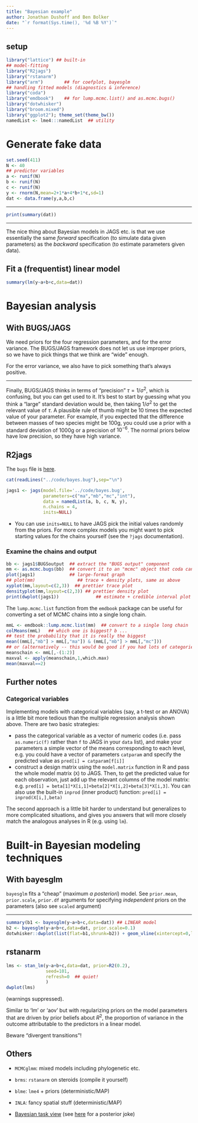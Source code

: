 ```yaml
---
title: "Bayesian example"
author: Jonathan Dushoff and Ben Bolker
date: "`r format(Sys.time(), '%d %B %Y')`"
---
```


## setup

```r
library("lattice") ## built-in
## model-fitting
library("R2jags")
library("rstanarm")
library("arm")        ## for coefplot, bayesglm
## handling fitted models (diagnostics & inference)
library("coda")
library("emdbook")    ## for lump.mcmc.list() and as.mcmc.bugs()
library("dotwhisker")
library("broom.mixed")
library("ggplot2"); theme_set(theme_bw())
namedList <- lme4:::namedList  ## utility
```

# Generate fake data

``` r
set.seed(411)
N <- 40
## predictor variables
a <- runif(N)
b <- runif(N)
c <- runif(N)
y <- rnorm(N,mean=2+1*a+4*b+1*c,sd=1)
dat <- data.frame(y,a,b,c)
```

---

```r
print(summary(dat))
```

---

The nice thing about Bayesian models in JAGS etc. is that we
use essentially the same *forward* specification (to simulate
data given parameters) as the *backward* specification (to estimate
parameters given data).

## Fit a (frequentist) linear model

``` r
summary(lm(y~a+b+c,data=dat))
```

# Bayesian analysis

## With BUGS/JAGS

We need priors for the four regression parameters, and for the error variance.  The BUGS/JAGS framework does not let us use improper priors, so we have to pick things that we think are "wide" enough.

For the error variance, we also have to pick something that's always positive.

---

Finally, BUGS/JAGS thinks in terms of "precision" $\tau=1/\sigma^2$, which is confusing, but you can get used to it. It's best to start by guessing what you think a "large" standard deviation would be, then taking $1/\sigma^2$ to get the relevant value of $\tau.$ A plausible rule of thumb might be 10 times the expected value of your parameter. For example, if you expected that the difference between masses of two species might be 100g, you could use a prior with a standard deviation of 1000g or a precision of $10^{-6}$. The normal priors below have low precision, so they have high variance.

## R2jags

The `bugs` file is [here](../code/bayes.bug).

```r
cat(readLines("../code/bayes.bug"),sep="\n")
```

``` r
jags1 <- jags(model.file='../code/bayes.bug',
              parameters=c("ma","mb","mc","int"),
              data = namedList(a, b, c, N, y),
              n.chains = 4,
              inits=NULL)
```

- You can use `inits=NULL` to have JAGS pick the initial values randomly from the priors. For more complex models you might want to pick starting values for the chains yourself (see the `?jags` documentation).

### Examine the chains and output

``` r
bb <- jags1$BUGSoutput  ## extract the "BUGS output" component
mm <- as.mcmc.bugs(bb)  ## convert it to an "mcmc" object that coda can handle
plot(jags1)             ## large-format graph
## plot(mm)                ## trace + density plots, same as above
xyplot(mm,layout=c(2,3))  ## prettier trace plot
densityplot(mm,layout=c(2,3)) ## prettier density plot
print(dwplot(jags1))              ## estimate + credible interval plot
```

The `lump.mcmc.list` function from the `emdbook` package can be useful for converting a set of MCMC chains into a single long chain.

``` r
mmL <- emdbook::lump.mcmc.list(mm)  ## convert to a single long chain
colMeans(mmL)   ## which one is biggest? b ...
## test the probability that it is really the biggest
mean((mmL[,"mb"] > mmL[,"ma"]) & (mmL[,"mb"] > mmL[,"mc"]))
## or (alternatively -- this would be good if you had lots of categories)
meanschain <- mmL[,-(1:2)]
maxval <- apply(meanschain,1,which.max)
mean(maxval==2)
```

## Further notes

### Categorical variables

Implementing models with categorical variables (say, a t-test or an ANOVA) is a little bit more tedious than the multiple regression analysis shown above.  There are two basic strategies:

- pass the categorical variable as a vector of numeric codes (i.e. pass `as.numeric(f)` rather than `f` to JAGS in your `data` list), and make your parameters a simple vector of the means corresponding to each level, e.g. you could have a vector of parameters `catparam` and specify the predicted value as `pred[i] = catparam[f[i]]`
- construct a design matrix using the `model.matrix` function in R and pass the whole model matrix (`X`) to JAGS.  Then, to get the predicted value for each observation, just add up the relevant columns of the model matrix: e.g. `pred[i] = beta[1]*X[i,1]+beta[2]*X[i,2]+beta[3]*X[i,3]`.  You can also use the built-in `inprod` (inner product) function: `pred[i] = inprod(X[i,],beta)`

The second approach is a little bit harder to understand but generalizes to more complicated situations, and gives you answers that will more closely match the analogous analyses in R (e.g. using `lm`).

# Built-in Bayesian modeling techniques

## With bayesglm

`bayesglm` fits a "cheap" (maximum *a posteriori*) model. See `prior.mean`, `prior.scale`, `prior.df` arguments for specifying *independent* priors on the parameters (also see `scaled` argument)

---

``` r
summary(b1 <- bayesglm(y~a+b+c,data=dat)) ## LINEAR model
b2 <- bayesglm(y~a+b+c,data=dat, prior.scale=0.1)
dotwhisker::dwplot(list(flat=b1,shrunk=b2)) + geom_vline(xintercept=0,lty=2)
```


## rstanarm

```r
lms <- stan_lm(y~a+b+c,data=dat, prior=R2(0.2),
               seed=101,
               refresh=0  ## quiet!
               )
dwplot(lms)
```

(warnings suppressed).

Similar to ‘lm’ or ‘aov’ but with regularizing priors on the model parameters that are driven by prior beliefs about $R^2$, the proportion of variance in the outcome attributable to the predictors in a linear model.

Beware "divergent transitions"!

## Others

- `MCMCglmm`: mixed models including phylogenetic etc.
- `brms`: `rstanarm` on steroids (compile it yourself)
- `blme`: `lme4` + priors (deterministic/MAP)
- `INLA`: fancy spatial stuff (deterministic/MAP)

- [Bayesian task view](https://cran.r-project.org/web/views/Bayesian.html) (see [here](https://www.maths.lancs.ac.uk/~rowlings/R/TaskViews/) for a posterior joke)

